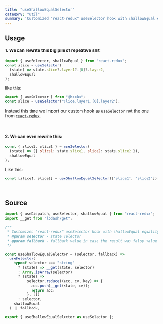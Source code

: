 ```yaml
---
title: "useShallowEqualSelector"
category: "util"
summary: 'Customized "react-redux" useSelector hook with shallowEqual equality function, an enhanced selector, and a fallback value.'
---
```


## Usage

#### 1. We can rewrite this big pile of repetitive shit

```javascript
import { useSelector, shallowEqual } from "react-redux";
const slice = useSelector(
  (state) => state.slice?.layer1?.[0]?.layer2,
  shallowEqual
);
```

like this:

```javascript
import { useSelector } from "@hooks";
const slice = useSelector("slice.layer1.[0].layer2");
```

Instead this time we import our custom hook as `useSelector` not the one from [`react-redux`](https://www.npmjs.com/package/react-redux).

<br />

#### 2. We can even rewrite this:

```javascript
const { slice1, slice2 } = useSelector(
  (state) => ({ slice1: state.slice1, slice2: state.slice2 }),
  shallowEqual
);
```

Like this:

```javascript
const [slice1, slice2] = useShallowEqualSelector(["slice1", "slice2"]);
```

<br />

## Source

```javascript
import { useDispatch, useSelector, shallowEqual } from "react-redux";
import __get from "lodash/get";

/**
 * Customized "react-redux" useSelector hook with shallowEqual equality function, an enhanced selector and a fallback value.
 * @param selector - state selector
 * @param fallback - fallback value in case the result was falsy value
 */

const useShallowEqualSelector = (selector, fallback) =>
  useSelector(
    typeof selector === "string"
      ? (state) => __get(state, selector)
      : Array.isArray(selector)
      ? (state) =>
          selector.reduce((acc, cv, key) => {
            acc.push(__get(state, cv));
            return acc;
          }, [])
      : selector,
    shallowEqual
  ) || fallback;

export { useShallowEqualSelector as useSelector };
```
